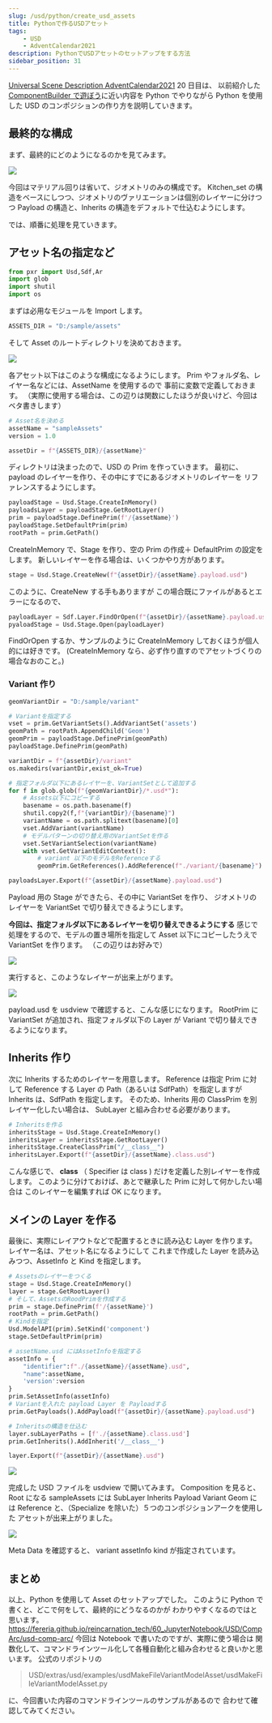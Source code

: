 ```yaml
---
slug: /usd/python/create_usd_assets
title: Pythonで作るUSDアセット
tags:
    - USD
    - AdventCalendar2021
description: PythonでUSDアセットのセットアップをする方法
sidebar_position: 31
---
```


[Universal Scene Description AdventCalendar2021](https://qiita.com/advent-calendar/2021/usd) 20 日目は、
以前紹介した [ComponentBuilder で遊ぼう](/houdini/solaris/component_builder)に近い内容を Python でやりながら
Python を使用した USD のコンポジションの作り方を説明していきます。

## 最終的な構成

まず、最終的にどのようになるのかを見てみます。

![](https://gyazo.com/cebf8930f814a9d174b40269e5ef7865.png)

今回はマテリアル回りは省いて、ジオメトリのみの構成です。
Kitchen_set の構造をベースにしつつ、ジオメトリのヴァリエーションは個別のレイヤーに分けつつ
Payload の構造と、Inherits の構造をデフォルトで仕込むようにします。

では、順番に処理を見ていきます。

## アセット名の指定など

```python
from pxr import Usd,Sdf,Ar
import glob
import shutil
import os
```

まずは必用なモジュールを Import します。

```python
ASSETS_DIR = "D:/sample/assets"
```

そして Asset のルートディレクトリを決めておきます。

![](https://gyazo.com/d0a2700028ce196b44e30532eb93d902.png)

各アセット以下はこのような構成になるようにします。
Prim やフォルダ名、レイヤー名などには、AssetName を使用するので
事前に変数で定義しておきます。
（実際に使用する場合は、この辺りは関数にしたほうが良いけど、今回はベタ書きします）

```python
# Asset名を決める
assetName = "sampleAssets"
version = 1.0

assetDir = f"{ASSETS_DIR}/{assetName}"
```

ディレクトリは決まったので、USD の Prim を作っていきます。
最初に、 payload のレイヤーを作り、その中にすでにあるジオメトリのレイヤーを
リファレンスするようにします。

```python
payloadStage = Usd.Stage.CreateInMemory()
payloadsLayer = payloadStage.GetRootLayer()
prim = payloadStage.DefinePrim(f'/{assetName}')
payloadStage.SetDefaultPrim(prim)
rootPath = prim.GetPath()
```

CreateInMemory で、Stage を作り、空の Prim の作成＋ DefaultPrim の設定をします。
新しいレイヤーを作る場合は、いくつかやり方があります。

```python
stage = Usd.Stage.CreateNew(f"{assetDir}/{assetName}.payload.usd")
```

このように、CreateNew する手もありますが
この場合既にファイルがあるとエラーになるので、

```python
payloadLayer = Sdf.Layer.FindOrOpen(f"{assetDir}/{assetName}.payload.usd")
pyaloadStage = Usd.Stage.Open(payloadLayer)
```

FindOrOpen するか、サンプルのように CreateInMemory しておくほうが個人的には好きです。
(CreateInMemory なら、必ず作り直すのでアセットづくりの場合なおのこと。)

### Variant 作り

```python
geomVariantDir = "D:/sample/variant"

# Variantを指定する
vset = prim.GetVariantSets().AddVariantSet('assets')
geomPath = rootPath.AppendChild('Geom')
geomPrim = payloadStage.DefinePrim(geomPath)
payloadStage.DefinePrim(geomPath)

variantDir = f"{assetDir}/variant"
os.makedirs(variantDir,exist_ok=True)

# 指定フォルダ以下にあるレイヤーを、VariantSetとして追加する
for f in glob.glob(f"{geomVariantDir}/*.usd*"):
    # Assets以下にコピーする
    basename = os.path.basename(f)
    shutil.copy2(f,f"{variantDir}/{basename}")
    variantName = os.path.splitext(basename)[0]
    vset.AddVariant(variantName)
    # モデルパターンの切り替え用のVariantSetを作る
    vset.SetVariantSelection(variantName)
    with vset.GetVariantEditContext():
        # variant 以下のモデルをReferenceする
        geomPrim.GetReferences().AddReference(f"./variant/{basename}")

payloadsLayer.Export(f"{assetDir}/{assetName}.payload.usd")
```

Payload 用の Stage ができたら、その中に VariantSet を作り、
ジオメトリのレイヤーを VariantSet で切り替えできるようにします。

**今回は、指定フォルダ以下にあるレイヤーを切り替えできるようにする**
感じで処理をするので、モデルの置き場所を指定して
Asset 以下にコピーしたうえで VariantSet を作ります。
（この辺りはお好みで）

![](https://gyazo.com/1b4f611b3d204416eb55d56a3c963a9a.png)

実行すると、このようなレイヤーが出来上がります。

![](https://gyazo.com/0e366efcb2b2da1a9ca7f8e425e46cf1.png)

payload.usd を usdview で確認すると、こんな感じになります。
RootPrim に VariantSet が追加され、指定フォルダ以下の Layer が Variant で切り替えできるようになります。

## Inherits 作り

次に Inherits するためのレイヤーを用意します。
Reference は指定 Prim に対して Reference する Layer の Path（あるいは SdfPath）を指定しますが
Inherits は、SdfPath を指定します。
そのため、Inherits 用の ClassPrim を別レイヤー化したい場合は、
SubLayer と組み合わせる必要があります。

```python
# Inheritsを作る
inheritsStage = Usd.Stage.CreateInMemory()
inheritsLayer = inheritsStage.GetRootLayer()
inheritsStage.CreateClassPrim("/__class__")
inheritsLayer.Export(f"{assetDir}/{assetName}.class.usd")
```

こんな感じで、 **class** （ Specifier は class ) だけを定義した別レイヤーを作成します。
このように分けておけば、あとで継承した Prim に対して何かしたい場合は
このレイヤーを編集すれば OK になります。

## メインの Layer を作る

最後に、実際にレイアウトなどで配置するときに読み込む Layer を作ります。
レイヤー名は、アセット名になるようにして
これまで作成した Layer を読み込みつつ、AssetInfo と Kind を指定します。

```python
# Assetsのレイヤーをつくる
stage = Usd.Stage.CreateInMemory()
layer = stage.GetRootLayer()
# そして、AssetsのRoodPrimを作成する
prim = stage.DefinePrim(f'/{assetName}')
rootPath = prim.GetPath()
# Kindを指定
Usd.ModelAPI(prim).SetKind('component')
stage.SetDefaultPrim(prim)

# assetName.usd にはAssetInfoを指定する
assetInfo = {
    "identifier":f"./{assetName}/{assetName}.usd",
    "name":assetName,
    'version':version
}
prim.SetAssetInfo(assetInfo)
# Variantを入れた payload Layer を Payloadする
prim.GetPayloads().AddPayload(f"{assetDir}/{assetName}.payload.usd")

# Inheritsの構造を仕込む
layer.subLayerPaths = [f'./{assetName}.class.usd']
prim.GetInherits().AddInherit('/__class__')

layer.Export(f"{assetDir}/{assetName}.usd")
```

![](https://gyazo.com/ffedff5e328a93184a62ec4ff15b5946.png)

完成した USD ファイルを usdview で開いてみます。
Composition を見ると、Root になる sampleAssets には SubLayer Inherits Payload Variant
Geom には Reference と、（Specialize を除いた）５つのコンポジションアークを使用した
アセットが出来上がりました。

![](https://gyazo.com/bf39666757b7ee7eb76e7dac2424001c.png)

Meta Data を確認すると、 variant assetInfo kind が指定されています。

## まとめ

以上、Python を使用して Asset のセットアップでした。
このように Python で書くと、どこで何をして、最終的にどうなるのかが
わかりやすくなるのではと思います。
https://fereria.github.io/reincarnation_tech/60_JupyterNotebook/USD/CompArc/usd-comp-arc/
今回は Notebook で書いたのですが、実際に使う場合は
関数化して、コマンドラインツール化して各種自動化と組み合わせると良いかと思います。
公式のリポジトリの

> USD/extras/usd/examples/usdMakeFileVariantModelAsset/usdMakeFileVariantModelAsset.py

に、今回書いた内容のコマンドラインツールのサンプルがあるので
合わせて確認してみてください。
